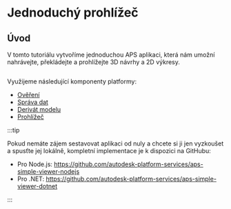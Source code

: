 
# Jednoduchý prohlížeč

## Úvod

V tomto tutoriálu vytvoříme jednoduchou APS aplikaci, která nám umožní
nahrávejte, překládejte a prohlížejte 3D návrhy a 2D výkresy.

<Image img={PreviewUrl} />

Využijeme následující komponenty platformy:

- [Ověření](https://aps.autodesk.com/en/docs/oauth/v2/developers_guide/overview)
- [Správa dat](https://aps.autodesk.com/en/docs/data/v2/developers_guide/overview)
- [Derivát modelu](https://aps.autodesk.com/en/docs/model-derivative/v2/developers_guide/overview)
- [Prohlížeč](https://aps.autodesk.com/en/docs/viewer/v7/developers_guide/overview)



:::tip

Pokud nemáte zájem sestavovat aplikaci od nuly a chcete si ji jen vyzkoušet
a spusťte jej lokálně, kompletní implementace je k dispozici na GitHubu:
- Pro Node.js: https://github.com/autodesk-platform-services/aps-simple-viewer-nodejs
- Pro .NET: https://github.com/autodesk-platform-services/aps-simple-viewer-dotnet


:::

